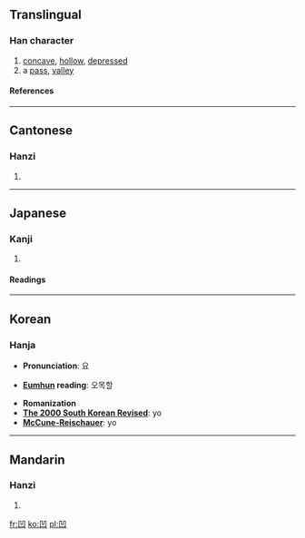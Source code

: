==Translingual==
===Han character===
{{Han char|rad=凵|as=03|sn=5|four=7777<sub>0</sub>|canj=尸尸山 (SSU)}}
# [[concave]], [[hollow]], [[depressed]]
# a [[pass]], [[valley]]
====References====
{{Han ref|kx=0135.100|dkj=01810|dj=0301.060|hdz=10308.030|uh=51F9|ud=20985|bh=A557|bd=42327}}
----
==Cantonese==
===Hanzi===
{{yue-hanzi|jyut=|y=[[aau3]], [[nap1]] [[wa1]]}}
# {{defn|Cantonese}}
----
==Japanese==
===Kanji===
{{ja-kanji|grade=|rs=凵03}}
# {{defn|Japanese}} 
====Readings====
{{ja-readings|on=[[おう]] (ō)|kun=[[くぼむ]] (kubomu), [[くぼみ]] (kubomi)}}
----
==Korean==
===Hanja===

* '''Pronunciation''': 요

* '''[[Eumhun]] reading''': 오목할

* '''Romanization'''
* '''[[The 2000 South Korean Revised Romanization|The 2000 South Korean Revised]]''': yo
* '''[[McCune-Reischauer]]''': yo

----
==Mandarin==
===Hanzi===
{{cmn-hanzi|pin=[[āo]] ([[ao1]])|wg=[[ao1|ao<sup>1</sup>]]}}
# {{defn|Mandarin}}

[[fr:凹]]
[[ko:凹]]
[[pl:凹]]